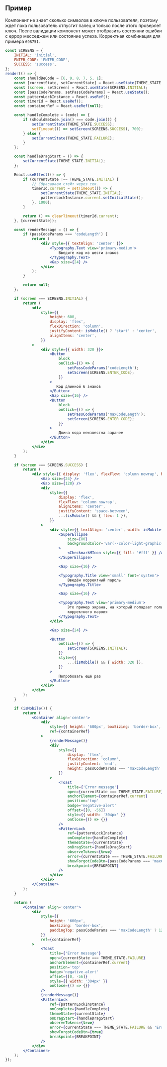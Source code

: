 ## Пример

Компонент не знает сколько символов в ключе пользователя,
поэтому ждет пока пользователь отпустит палец и только после этого проверяет ключ.
После валидации компонент может отобразить состоянии ошибки с еррор месседжем или состояние успеха.
Корректная комбинация для примера `698751`.

```jsx live mobileHeight={640}
const SCREENS = {
    INITIAL: 'initial',
    ENTER_CODE: 'ENTER_CODE',
    SUCCESS: 'success',
};
render(() => {
    const shouldBeCode = [6, 9, 8, 7, 5, 1];
    const [currentState, setCurrentState] = React.useState(THEME_STATE.INITIAL);
    const [screen, setScreen] = React.useState(SCREENS.INITIAL);
    const [passCodeParams, setPassCodeParams] = React.useState();
    const patternLockInstance = React.useRef();
    const timerId = React.useRef();
    const containerRef = React.useRef(null);

    const handleComplete = (code) => {
        if (shouldBeCode.join() === code.join()) {
            setCurrentState(THEME_STATE.SUCCESS);
            setTimeout(() => setScreen(SCREENS.SUCCESS), 700);
        } else {
            setCurrentState(THEME_STATE.FAILURE);
        }
    };

    const handleDragStart = () => {
        setCurrentState(THEME_STATE.INITIAL);
    };

    React.useEffect(() => {
        if (currentState !== THEME_STATE.INITIAL) {
            // Сбрасываем стейт через сек.
            timerId.current = setTimeout(() => {
                setCurrentState(THEME_STATE.INITIAL);
                patternLockInstance.current.setInitialState();
            }, 1000);
        }

        return () => clearTimeout(timerId.current);
    }, [currentState]);

    const renderMessage = () => {
        if (passCodeParams === 'codeLength') {
            return (
                <div style={{ textAlign: 'center' }}>
                    <Typography.Text view='primary-medium'>
                        Введите код из шести знаков
                    </Typography.Text>
                    <Gap size={24} />
                </div>
            );
        }

        return null;
    };

    if (screen === SCREENS.INITIAL) {
        return (
            <div
                style={{
                    height: 600,
                    display: 'flex',
                    flexDirection: 'column',
                    justifyContent: isMobile() ? 'start' : 'center',
                    alignItems: 'center',
                }}
            >
                <div style={{ width: 320 }}>
                    <Button
                        block
                        onClick={() => {
                            setPassCodeParams('codeLength');
                            setScreen(SCREENS.ENTER_CODE);
                        }}
                    >
                       Код длинной 6 знаков
                    </Button>
                    <Gap size={16} />
                    <Button
                        block
                        onClick={() => {
                            setPassCodeParams('maxCodeLength');
                            setScreen(SCREENS.ENTER_CODE);
                        }}
                    >
                        Длина кода неизвестна заранее
                    </Button>
                </div>
            </div>
        );
    }

    if (screen === SCREENS.SUCCESS) {
        return (
            <div style={{ display: 'flex', flexFlow: 'column nowrap', height: 600 }}>
                <Gap size={24} />
                <Gap size={128} />
                <div
                    style={{
                        display: 'flex',
                        flexFlow: 'column nowrap',
                        alignItems: 'center',
                        justifyContent: 'space-between',
                        ...(isMobile() && { flex: 1 }),
                    }}
                >
                    <div style={{ textAlign: 'center', width: isMobile() ? 315 : 472 }}>
                        <SuperEllipse
                            size={80}
                            backgroundColor='var(--color-light-graphic-positive)'
                        >
                            <CheckmarkMIcon style={{ fill: '#fff' }} />
                        </SuperEllipse>

                        <Gap size={16} />

                        <Typography.Title view='small' font='system'>
                            Введён корректный пароль
                        </Typography.Title>

                        <Gap size={16} />

                        <Typography.Text view='primary-medium'>
                            Это пример экрана, на который попадает пользователь после ввода
                            корректного пароля
                        </Typography.Text>
                    </div>

                    <Gap size={24} />

                    <Button
                        onClick={() => {
                            setScreen(SCREENS.INITIAL);
                        }}
                        style={{
                            ...(isMobile() && { width: 320 }),
                        }}
                    >
                        Попробовать ещё раз
                    </Button>
                </div>
            </div>
        );
    }

    if (isMobile()) {
        return (
            <Container align='center'>
                <div
                    style={{ height: '600px', boxSizing: 'border-box', paddingTop: '36px' }}
                    ref={containerRef}
                >
                    {renderMessage()}
                    <div
                        style={{
                            display: 'flex',
                            flexDirection: 'column',
                            justifyContent: 'end',
                            height: passCodeParams === 'maxCodeLength' ? '564px' : '502px',
                        }}
                    >
                        <Toast
                            title={'Error message'}
                            open={currentState === THEME_STATE.FAILURE}
                            anchorElement={containerRef.current}
                            position='top'
                            badge='negative-alert'
                            offset={[0, -56]}
                            style={{ width: '304px' }}
                            onClose={() => {}}
                        />
                        <PatternLock
                            ref={patternLockInstance}
                            onComplete={handleComplete}
                            themeState={currentState}
                            onDragStart={handleDragStart}
                            observeTokens={true}
                            error={currentState === THEME_STATE.FAILURE && 'Error message'}
                            showForgotCodeBtn={passCodeParams === 'maxCodeLength'}
                            breakpoint={BREAKPOINT}
                        />
                    </div>
                </div>
            </Container>
        );
    }

    return (
        <Container align='center'>
            <div
                style={{
                    height: '600px',
                    boxSizing: 'border-box',
                    paddingTop: passCodeParams === 'maxCodeLength' ? 129 : 92,
                }}
                ref={containerRef}
            >
                <Toast
                    title={'Error message'}
                    open={currentState === THEME_STATE.FAILURE}
                    anchorElement={containerRef.current}
                    position='top'
                    badge='negative-alert'
                    offset={[0, -56]}
                    style={{ width: '304px' }}
                    onClose={() => {}}
                />
                {renderMessage()}
                <PatternLock
                    ref={patternLockInstance}
                    onComplete={handleComplete}
                    themeState={currentState}
                    onDragStart={handleDragStart}
                    observeTokens={true}
                    error={currentState === THEME_STATE.FAILURE && 'Error message'}
                    showForgotCodeBtn={true}
                    breakpoint={BREAKPOINT}
                />
            </div>
        </Container>
    );
});
```
